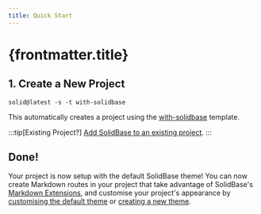 ```yaml
---
title: Quick Start
---
```


# {frontmatter.title}

## 1. Create a New Project

```package-create
solid@latest -s -t with-solidbase
```

This automatically creates a project using the [with-solidbase](https://github.com/solidjs/solid-start/tree/main/examples/with-solidbase) template.

:::tip[Existing Project?]
[Add SolidBase to an existing project](../add-to-existing).
:::

## Done!

Your project is now setup with the default SolidBase theme!
You can now create Markdown routes in your project that take advantage of SolidBase's [Markdown Extensions](../markdown),
and customise your project's appearance by [customising the default theme](../extending-themes#extending-the-default-theme) or [creating a new theme](../custom-themes).
